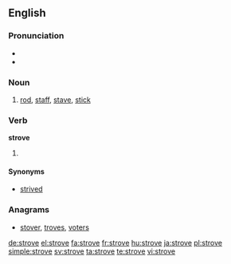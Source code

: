 ==English==
===Pronunciation===
* {{IPA|/ˈstɹɔʊv/}}
* {{rhymes|əʊv}}

===Noun===
{{en-noun|~|s|staves|strove}}

# [[rod]], [[staff]], [[stave]], [[stick]]

===Verb===
'''strove'''

# {{en-simple past of|strive}}

====Synonyms====
* [[strived]]

===Anagrams===
* [[stover#English|stover]], [[troves#English|troves]], [[voters#English|voters]]

[[de:strove]]
[[el:strove]]
[[fa:strove]]
[[fr:strove]]
[[hu:strove]]
[[ja:strove]]
[[pl:strove]]
[[simple:strove]]
[[sv:strove]]
[[ta:strove]]
[[te:strove]]
[[vi:strove]]